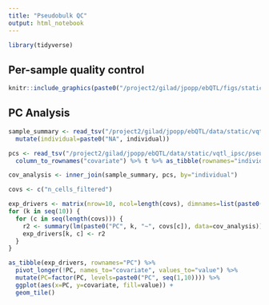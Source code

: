 ```yaml
---
title: "Pseudobulk QC"
output: html_notebook
---
```

```r
library(tidyverse)
```

## Per-sample quality control
```r
knitr::include_graphics(paste0("/project2/gilad/jpopp/ebQTL/figs/static/vqtl_ipsc/pseudobulk_tmm/basic/IPSC/qc.png"))
```

## PC Analysis
```r
sample_summary <- read_tsv("/project2/gilad/jpopp/ebQTL/data/static/vqtl_ipsc/pseudobulk_tmm/basic/sample_summary_manual.tsv") %>%
  mutate(individual=paste0("NA", individual))

pcs <- read_tsv("/project2/gilad/jpopp/ebQTL/data/static/vqtl_ipsc/pseudobulk_tmm/basic/IPSC/covariates.tsv") %>%
  column_to_rownames("covariate") %>% t %>% as_tibble(rownames="individual") 

cov_analysis <- inner_join(sample_summary, pcs, by="individual")

covs <- c("n_cells_filtered")

exp_drivers <- matrix(nrow=10, ncol=length(covs), dimnames=list(paste0("PC", seq(10)), covs))
for (k in seq(10)) {
  for (c in seq(length(covs))) {
    r2 <- summary(lm(paste0("PC", k, "~", covs[c]), data=cov_analysis))$adj.r.squared
    exp_drivers[k, c] <- r2
  }
}

as_tibble(exp_drivers, rownames="PC") %>%
  pivot_longer(!PC, names_to="covariate", values_to="value") %>%
  mutate(PC=factor(PC, levels=paste0("PC", seq(1,10)))) %>%
  ggplot(aes(x=PC, y=covariate, fill=value)) +
  geom_tile()
```